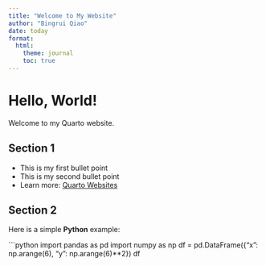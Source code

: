 ```yaml
---
title: "Welcome to My Website"
author: "Bingrui Qiao"
date: today
format:
  html:
    theme: journal
    toc: true
---
```


# Hello, World!
Welcome to my Quarto website.

## Section 1
- This is my first bullet point
- This is my second bullet point
- Learn more: [Quarto Websites](https://quarto.org/docs/websites/)

## Section 2
Here is a simple **Python** example:

```python
import pandas as pd
import numpy as np
df = pd.DataFrame({"x": np.arange(6), "y": np.arange(6)**2})
df
